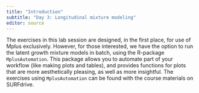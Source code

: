 ```yaml
---
title: "Introduction"
subtitle: "Day 3: Longitudinal mixture modeling"
editor: source
---
```


The exercises in this lab session are designed, in the first place, for use of Mplus exclusively. However, for those interested, we have the option to run the latent growth mixture models in batch, using the R-package `MplusAutomation`. This package allows you to automate part of your workflow (like making plots and tables), and provides functions for plots that are more aesthetically pleasing, as well as more insightful. The exercises using `MplusAutomation` can be found with the course materials on SURFdrive.
